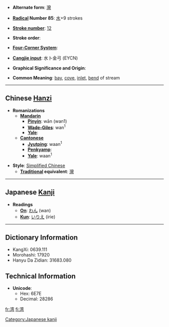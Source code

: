 * '''Alternate form''': [[灣]]

* '''[[Wiktionary:Chinese radical index| Radical]] Number 85''': [[Wiktionary:Chinese radical index 水|水]]+9 strokes

* '''[[Wiktionary:Chinese total strokes index|Stroke number]]''': [[Wiktionary:Chinese total strokes index 12|12]]

* '''Stroke order''': 

* '''[[Wiktionary:Chinese four corner index|Four-Corner System]]''': 

* '''[[Wiktionary:Chinese Cangjie index|Cangjie input]]''': 水卜金弓 (EYCN)

* '''Graphical Significance and Origin''': 

* '''Common Meaning''': [[bay]], [[cove]], [[inlet]], [[bend]] of stream

----

== Chinese [[Hanzi]] ==

* '''Romanizations'''
** '''[[Mandarin]]'''
*** '''[[Pinyin]]''': wān (wan1)
*** '''[[Wade-Giles]]''': wan<sup>1</sup>
*** '''[[Yale]]''': 
** '''[[Cantonese]]'''
*** '''[[Jyutping]]''': waan<sup>1</sup>
*** '''[[Penkyamp]]''': 
*** '''[[Yale]]''': waan<sup>1</sup>

* '''Style''': [[Simplified Chinese]] 
** '''[[Traditional Chinese|Traditional]] equivalent''': [[灣]]


----

== Japanese [[Kanji]] ==

* '''Readings'''
** '''[[On]]''': [[わん]] (wan)
** '''[[Kun]]''': [[いりえ]] (irie)
  

----

== Dictionary Information ==

* KangXi: 0639.111
* Morohashi: 17920
* Hanyu Da Zidian: 31683.080

== Technical Information ==

* '''Unicode''':
** Hex: 6E7E
** Decimal: 28286

[[Category:Japanese kanji]]

[[fr:湾]]
[[fi:湾]]